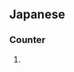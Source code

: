 ==Japanese==
{{ja-kanjitab|箇|月}}

===Counter===
{{ja-pos|かげつ|counter}}

# {{alternative form of|ヶ月|lang=ja|sort=かげつ}}